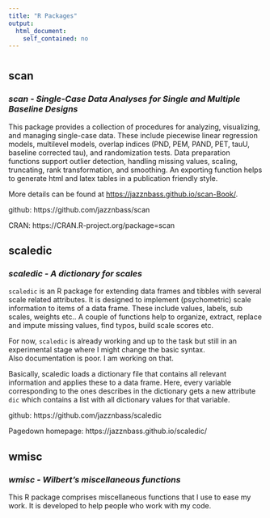 ```yaml
---
title: "R Packages"
output:  
  html_document:  
    self_contained: no  
---
```


# {.tabset .tabset-fade .tabset-pills}

## scan

### ***scan - Single-Case Data Analyses for Single and Multiple Baseline Designs***

This package provides a collection of procedures for analyzing, visualizing, 
and managing single-case data. These include piecewise linear regression 
models, multilevel models, overlap indices (PND, PEM, PAND, PET, tauU, 
baseline corrected tau), and randomization tests. Data preparation functions 
support outlier detection, handling missing values, scaling, truncating, 
rank transformation, and smoothing. An exporting function helps to generate 
html and latex tables in a publication friendly style.  

More details can be found at <https://jazznbass.github.io/scan-Book/>.

github: https://github.com/jazznbass/scan

CRAN: https://CRAN.R-project.org/package=scan

## scaledic

### ***scaledic - A dictionary for scales***

`scaledic` is an R package for extending data frames and tibbles with several scale related attributes. It is designed to implement (psychometric) scale information to items of a data frame. 
These include values, labels, sub scales, weights etc.. A couple of functions help to organize, extract, replace and impute missing values, find typos, build scale scores etc.

For now, `scaledic` is already working and up to the task but still in an experimental stage where I might change the basic syntax.  
Also documentation is poor. I am working on that.

Basically, scaledic loads a dictionary file that contains all relevant information and applies these to a data frame. Here, every variable corresponding to the ones describes in the dictionary gets a new attribute `dic` which contains a list with all dictionary values for that variable.  

github: https://github.com/jazznbass/scaledic

Pagedown homepage: https://jazznbass.github.io/scaledic/

## wmisc

### ***wmisc - Wilbert's miscellaneous functions***

This R package comprises miscellaneous functions that I use to ease my work.
It is developed to help people who work with my code.



